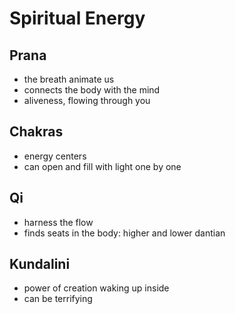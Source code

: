 # Spiritual Energy

## Prana

- the breath animate us
- connects the body with the mind
- aliveness, flowing through you

## Chakras

- energy centers
- can open and fill with light one by one

## Qi

- harness the flow
- finds seats in the body: higher and lower dantian

## Kundalini

- power of creation waking up inside
- can be terrifying
